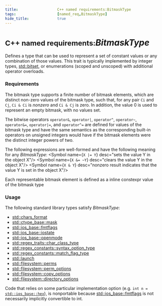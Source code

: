 ```yaml
---
title:                  C++ named requirements:BitmaskType
tags:                   [named_req,BitmaskType]
hide_title:             true
---
```



# <small>C++ named requirements:</small>*BitmaskType*

Defines a type that can be used to represent a set of constant values or any combination of those values. 
This trait is typically implemented by integer types, [std::bitset](/docs/std/utility/bitset), or enumerations (scoped and unscoped) with additional operator overloads.

### Requirements
The bitmask type supports a finite number of bitmask elements, which are distinct non-zero values of the bitmask type, 
such that, for any pair `Ci` and `Cj`, `Ci & Ci` is *nonzero* and `Ci & Cj` is zero. 
In addition, the value ​0​ is used to represent an empty bitmask, with no values set.

The bitwise operators `operator&`, `operator|`, `operator^`, `operator~`, `operator&=`, `operator|=`, and `operator^=` 
are defined for values of the bitmask type and have the same semantics as the corresponding built-in operators 
on unsigned integers would have if the bitmask elements were the distinct integer powers of two.

The following expressions are well-formed and have the following meaning for any *BitmaskType*:
<SymbolTable noTraits>
    <Symbol name={<code>X |= Y</code>}  desc="sets the value Y in the object X"/>
    <Symbol name={<code>X &= ~Y</code>} desc="clears the value Y in the object X"/>
    <Symbol name={<code>X & Y</code>}   desc="nonzero result indicates that the value Y is set in the object X"/>
</SymbolTable>

Each representable bitmask element is defined as a <Since v='cpp17'><a>inline</a></Since> <a>constexpr</a> value of the bitmask type

### Usage
The following standard library types satisfy *BitmaskType*:

* <Since v='cpp17'><a href="/docs/std/utility/chars_format">std::chars_format</a></Since>
* [std::ctype_base::mask](/docs/std/locale/ctype_base)
* [std::ios_base::fmtflags](/docs/std/io/ios_base/fmtflags)
* [std::ios_base::iostate](/docs/std/io/ios_base/iostate)
* [std::ios_base::openmode](/docs/std/io/ios_base/openmode)
* <Since v='cpp11'><a href="/docs/std/regex/regex_traits#Member_types">std::regex_traits::char_class_type</a></Since>
* <Since v='cpp11'><a href="/docs/std/regex/syntax_option_type">std::regex_constants::syntax_option_type</a></Since>
* <Since v='cpp11'><a href="/docs/std/regex/match_flag_type">std::regex_constants::match_flag_type</a></Since>
* <Since v='cpp11'><a href="/docs/std/thread/launch">std::launch</a></Since>
* <Since v='cpp17'><a href="/docs/std/filesystem/perms">std::filesystem::perms</a></Since>
* <Since v='cpp17'><a href="/docs/std/filesystem/perm_options">std::filesystem::perm_options</a></Since>
* <Since v='cpp17'><a href="/docs/std/filesystem/copy_options">std::filesystem::copy_options</a></Since>
* <Since v='cpp17'><a href="/docs/std/filesystem/directory_options">std::filesystem::directory_options</a></Since>

Code that relies on some particular implementation option (e.g. <code><a>int</a> n = <a href="/docs/std/io/ios_base/fmtflags">std::ios_base::hex</a></code>), 
is nonportable because [std::ios_base::fmtflags](/docs/std/io/ios_base/fmtflags) is not necessarily implicitly convertible to <a>int</a>.